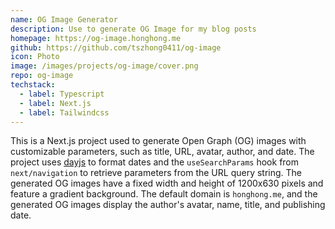 ```yaml
---
name: OG Image Generator
description: Use to generate OG Image for my blog posts
homepage: https://og-image.honghong.me
github: https://github.com/tszhong0411/og-image
icon: Photo
image: /images/projects/og-image/cover.png
repo: og-image
techstack:
  - label: Typescript
  - label: Next.js
  - label: Tailwindcss
---
```


This is a Next.js project used to generate Open Graph (OG) images with customizable parameters, such as title, URL, avatar, author, and date. The project uses [dayjs](https://day.js.org/) to format dates and the `useSearchParams` hook from `next/navigation` to retrieve parameters from the URL query string. The generated OG images have a fixed width and height of 1200x630 pixels and feature a gradient background. The default domain is `honghong.me`, and the generated OG images display the author's avatar, name, title, and publishing date.
